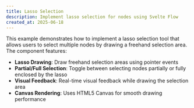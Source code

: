 ```yaml
---
title: Lasso Selection
description: Implement lasso selection for nodes using Svelte Flow
created_at: 2025-06-18
---
```


This example demonstrates how to implement a lasso selection tool that allows users to select multiple nodes by drawing a freehand selection area. The component features:

- **Lasso Drawing**: Draw freehand selection areas using pointer events
- **Partial/Full Selection**: Toggle between selecting nodes partially or fully enclosed by the lasso
- **Visual Feedback**: Real-time visual feedback while drawing the selection area
- **Canvas Rendering**: Uses HTML5 Canvas for smooth drawing performance

<RemoteCodeViewer route="examples/whiteboard/lasso-selection" framework="svelte" />
